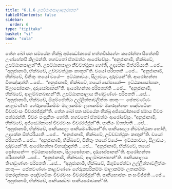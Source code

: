 ```yaml
---
title: "6.1.6 උපට්ඨානසාලාඅනුජානන"
tableOfContents: false
sidebar:
  order: 6
type: "tipitaka"
basket: "vi"
book: "cula"
---
```



<DynamicBreadcrumb />

<Division number="301" book="cula">

<Paragraph number="1300" book="cula">
තේන ඛෝ පන සමයේන භික්ඛූ අජ්ඣෝකාසේ භත්තවිස්සග්ගං කරෝන්තා සීතේනපි උණ්හේනපි කිලමන්ති. භගවතෝ ඒතමත්ථං ආරෝචේසුං. “අනුජානාමි, භික්ඛවේ, උපට්ඨානසාලන්”ති. උපට්ඨානසාලා නීචවත්ථුකා හෝති, උදකේන ඕත්ථරිය්‍යති …පේ…  “අනුජානාමි, භික්ඛවේ, උච්චවත්ථුකං කාතුන්”ති. චයෝ පරිපතති …පේ…  “අනුජානාමි, භික්ඛවේ, චිනිතුං තයෝ චයේ—  ඉට්ඨකාචයං, සිලාචයං, දාරුචයන්”ති. ආරෝහන්තා විහඤ්ඤන්ති …පේ…  “අනුජානාමි, භික්ඛවේ, තයෝ සෝපානේ—  ඉට්ඨකාසෝපානං, සිලාසෝපානං, දාරුසෝපානන්”ති. ආරෝහන්තා පරිපතන්ති …පේ…  “අනුජානාමි, භික්ඛවේ, ආලම්බනබාහන්”ති. උපට්ඨානසාලාය තිණචුණ්ණං පරිපතති …පේ…  “අනුජානාමි, භික්ඛවේ, ඕගුම්ඵේත්වා උල්ලිත්තාවලිත්තං කාතුං—  සේතවණ්ණං කාළවණ්ණං ගේරුකපරිකම්මං මාලාකම්මං ලතාකම්මං මකරදන්තකං පඤ්චපටිකං චීවරවංසං චීවරරජ්ජුන්”ති.
</Paragraph>

<Paragraph number="1301" book="cula">
තේන ඛෝ පන සමයේන භික්ඛූ අජ්ඣෝකාසේ ඡමාය චීවරං පත්ථරන්ති. චීවරං පංසුකිතං හෝති. භගවතෝ ඒතමත්ථං ආරෝචේසුං. “අනුජානාමි, භික්ඛවේ, අජ්ඣෝකාසේ චීවරවංසං චීවරරජ්ජුන්”ති. පානීයං ඕතප්පති …පේ…  “අනුජානාමි, භික්ඛවේ, පානීයසාලං පානීයමණ්ඩපන්”ති. පානීයසාලා නීචවත්ථුකා හෝති, උදකේන ඕත්ථරිය්‍යති …පේ…  “අනුජානාමි, භික්ඛවේ, උච්චවත්ථුකං කාතුන්”ති. චයෝ පරිපතති …පේ…  “අනුජානාමි, භික්ඛවේ, චිනිතුං තයෝ චයේ—  ඉට්ඨකාචයං, සිලාචයං, දාරුචයන්”ති. ආරෝහන්තා විහඤ්ඤන්ති …පේ…  “අනුජානාමි, භික්ඛවේ, තයෝ සෝපානේ—  ඉට්ඨකාසෝපානං, සිලාසෝපානං, දාරුසෝපානන්”ති. ආරෝහන්තා පරිපතන්ති …පේ…  “අනුජානාමි, භික්ඛවේ, ආලම්බනබාහන්”ති. පානීයසාලාය තිණචුණ්ණං පරිපතති …පේ…  “අනුජානාමි, භික්ඛවේ, ඕගුම්ඵේත්වා උල්ලිත්තාවලිත්තං කාතුං—  සේතවණ්ණං කාළවණ්ණං ගේරුකපරිකම්මං මාලාකම්මං ලතාකම්මං මකරදන්තකං පඤ්චපටිකං චීවරවංසං චීවරරජ්ජුන්”ති. පානීයභාජනං න සංවිජ්ජති …පේ…  “අනුජානාමි, භික්ඛවේ, පානීයසඞ්ඛං පානීයසරාවකන්”ති.
</Paragraph>
</Division>